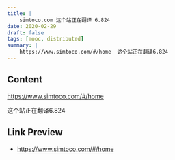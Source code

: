 ```yaml
---
title: |
    simtoco.com 这个站正在翻译 6.824
date: 2020-02-29
draft: false
tags: [mooc, distributed]
summary: |
    https://www.simtoco.com/#/home  这个站正在翻译6.824
---
```


## Content

https://www.simtoco.com/#/home

这个站正在翻译6.824

## Link Preview

- https://www.simtoco.com/#/home
